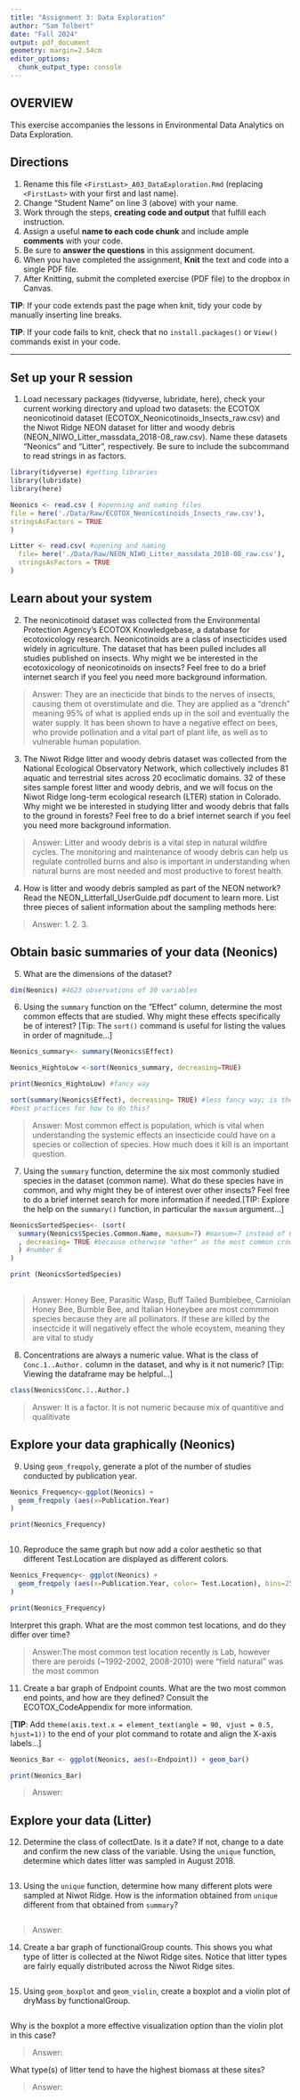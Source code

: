 ```yaml
---
title: "Assignment 3: Data Exploration"
author: "Sam Tolbert"
date: "Fall 2024"
output: pdf_document
geometry: margin=2.54cm
editor_options: 
  chunk_output_type: console
---
```


## OVERVIEW

This exercise accompanies the lessons in Environmental Data Analytics on Data Exploration.

## Directions

1.  Rename this file `<FirstLast>_A03_DataExploration.Rmd` (replacing `<FirstLast>` with your first and last name).
2.  Change "Student Name" on line 3 (above) with your name.
3.  Work through the steps, **creating code and output** that fulfill each instruction. 
4.  Assign a useful **name to each code chunk** and include ample **comments** with your code.
5.  Be sure to **answer the questions** in this assignment document.
6.  When you have completed the assignment, **Knit** the text and code into a single PDF file.
7.  After Knitting, submit the completed exercise (PDF file) to the dropbox in Canvas.

**TIP**: If your code extends past the page when knit, tidy your code by manually inserting line breaks.

**TIP**: If your code fails to knit, check that no `install.packages()` or `View()` commands exist in your code. 

---

## Set up your R session

1.  Load necessary packages (tidyverse, lubridate, here), check your current working directory and upload two datasets: the ECOTOX neonicotinoid dataset (ECOTOX_Neonicotinoids_Insects_raw.csv) and the Niwot Ridge NEON dataset for litter and woody debris (NEON_NIWO_Litter_massdata_2018-08_raw.csv). Name these datasets "Neonics" and "Litter", respectively. Be sure to include the subcommand to read strings in as factors.

```r

library(tidyverse) #getting libraries
library(lubridate)
library(here)

Neonics <- read.csv ( #openning and naming files
file = here('./Data/Raw/ECOTOX_Neonicotinoids_Insects_raw.csv'),
stringsAsFactors = TRUE
)

Litter <- read.csv( #opening and naming
  file= here('./Data/Raw/NEON_NIWO_Litter_massdata_2018-08_raw.csv'),
  stringsAsFactors = TRUE
)


```

## Learn about your system

2.  The neonicotinoid dataset was collected from the Environmental Protection Agency's ECOTOX Knowledgebase, a database for ecotoxicology research. Neonicotinoids are a class of insecticides used widely in agriculture. The dataset that has been pulled includes all studies published on insects. Why might we be interested in the ecotoxicology of neonicotinoids on insects? Feel free to do a brief internet search if you feel you need more background information.

> Answer: They are an inecticide that binds to the nerves of insects, causing them ot overstimulate and die. They are applied as a "drench" meaning 95% of what is applied ends up in the soil and eventually the water supply. It has been shown to have a negative effect on bees, who provide pollination and a vital part of plant life, as well as to vulnerable human population.

3.  The Niwot Ridge litter and woody debris dataset was collected from the National Ecological Observatory Network, which collectively includes 81 aquatic and terrestrial sites across 20 ecoclimatic domains. 32 of these sites sample forest litter and woody debris, and we will focus on the Niwot Ridge long-term ecological research (LTER) station in Colorado. Why might we be interested in studying litter and woody debris that falls to the ground in forests? Feel free to do a brief internet search if you feel you need more background information.

> Answer: Litter and woody debris is a vital step in natural wildfire cycles. The monitoring and maintenance of woody debris can help us regulate controlled burns and also is important in understanding when natural burns are most needed and most productive to forest health.

4.  How is litter and woody debris sampled as part of the NEON network? Read the NEON_Litterfall_UserGuide.pdf document to learn more. List three pieces of salient information about the sampling methods here:

> Answer: 
 1. 
 2.
 3. 

## Obtain basic summaries of your data (Neonics)

5.  What are the dimensions of the dataset?



```r

dim(Neonics) #4623 observations of 30 variables

```

6.  Using the `summary` function on the "Effect" column, determine the most common effects that are studied. Why might these effects specifically be of interest? [Tip: The `sort()` command is useful for listing the values in order of magnitude...]

```r

Neonics_summary<- summary(Neonics$Effect)

Neonics_HightoLow <-sort(Neonics_summary, decreasing=TRUE)

print(Neonics_HightoLow) #fancy way

sort(summary(Neonics$Effect), decreasing= TRUE) #less fancy way; is there a
#best practices for how to do this?


```

> Answer: Most common effect is population, which is vital when understanding the systemic effects an insecticide could have on a species or collection of species. How much does it kill is an important question.


7.  Using the `summary` function, determine the six most commonly studied species in the dataset (common name). What do these species have in common, and why might they be of interest over other insects? Feel free to do a brief internet search for more information if needed.[TIP: Explore the help on the `summary()` function, in particular the `maxsum` argument...]

```r

NeonicsSortedSpecies<- (sort(
  summary(Neonics$Species.Common.Name, maxsum=7) #maxsum=7 instead of 6
  , decreasing= TRUE #because otherwise "other" as the most common crowds out
  ) #number 6
)

print (NeonicsSortedSpecies)
                       

```

> Answer: Honey Bee, Parasitic Wasp, Buff Tailed Bumblebee, Carniolan Honey Bee, Bumble Bee, and Italian Honeybee are most commmon species because they are all pollinators. If these are killed by the insectcide it will negatively effect the whole ecoystem, meaning they are vital to study

8.  Concentrations are always a numeric value. What is the class of `Conc.1..Author.` column in the dataset, and why is it not numeric? [Tip: Viewing the dataframe may be helpful...]

```r

class(Neonics$Conc.1..Author.)

```

> Answer: It is a factor. It is not numeric because mix of quantitive and qualitivate 

## Explore your data graphically (Neonics)

9.  Using `geom_freqpoly`, generate a plot of the number of studies conducted by publication year.

```r

Neonics_Frequency<-ggplot(Neonics) + 
  geom_freqpoly (aes(x=Publication.Year)
)

print(Neonics_Frequency)



```

10. Reproduce the same graph but now add a color aesthetic so that different Test.Location are displayed as different colors.

```r

Neonics_Frequency<- ggplot(Neonics) + 
  geom_freqpoly (aes(x=Publication.Year, color= Test.Location), bins=25
)

print(Neonics_Frequency)


```

Interpret this graph. What are the most common test locations, and do they differ over time?

> Answer:The most common test location recently is Lab, however there are peroids (~1992-2002, 2008-2010)  were "field natural" was the most common

11. Create a bar graph of Endpoint counts. What are the two most common end points, and how are they defined? Consult the ECOTOX_CodeAppendix for more information. 

[**TIP**: Add `theme(axis.text.x = element_text(angle = 90, vjust = 0.5, hjust=1))` to the end of your plot command to rotate and align the X-axis labels...]

```r

Neonics_Bar <- ggplot(Neonics, aes(x=Endpoint)) + geom_bar()

print(Neonics_Bar)

```

> Answer:

## Explore your data (Litter)

12. Determine the class of collectDate. Is it a date? If not, change to a date and confirm the new class of the variable. Using the `unique` function, determine which dates litter was sampled in August 2018.

```r


```

13. Using the `unique` function, determine how many different plots were sampled at Niwot Ridge. How is the information obtained from `unique` different from that obtained from `summary`?

```r


```

> Answer:

14. Create a bar graph of functionalGroup counts. This shows you what type of litter is collected at the Niwot Ridge sites. Notice that litter types are fairly equally distributed across the Niwot Ridge sites.

```r


```

15. Using `geom_boxplot` and `geom_violin`, create a boxplot and a violin plot of dryMass by functionalGroup.

```r


```

Why is the boxplot a more effective visualization option than the violin plot in this case?

> Answer:

What type(s) of litter tend to have the highest biomass at these sites?

> Answer:
